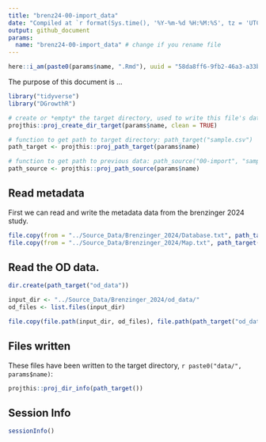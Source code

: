 ```yaml
---
title: "brenz24-00-import_data"
date: "Compiled at `r format(Sys.time(), '%Y-%m-%d %H:%M:%S', tz = 'UTC')` UTC"
output: github_document
params:
  name: "brenz24-00-import_data" # change if you rename file
---
```


```r
here::i_am(paste0(params$name, ".Rmd"), uuid = "58da8ff6-9fb2-46a3-a33b-89c52f328351")
```

The purpose of this document is ...

```r
library("tidyverse")
library("DGrowthR")
```

```r
# create or *empty* the target directory, used to write this file's data: 
projthis::proj_create_dir_target(params$name, clean = TRUE)

# function to get path to target directory: path_target("sample.csv")
path_target <- projthis::proj_path_target(params$name)

# function to get path to previous data: path_source("00-import", "sample.csv")
path_source <- projthis::proj_path_source(params$name)
```

## Read metadata

First we can read and write the metadata data from the brenzinger 2024 study.


```r
file.copy(from = "../Source_Data/Brenzinger_2024/Database.txt", path_target("Database.txt"))
file.copy(from = "../Source_Data/Brenzinger_2024/Map.txt", path_target("Map.txt"))

```


## Read the OD data. 
  
```r

dir.create(path_target("od_data"))

input_dir <- "../Source_Data/Brenzinger_2024/od_data/"
od_files <- list.files(input_dir)

file.copy(file.path(input_dir, od_files), file.path(path_target("od_data"), od_files))

```

## Files written

These files have been written to the target directory, ```r paste0("data/", params$name)```:

```r
projthis::proj_dir_info(path_target())
```

## Session Info

```r

sessionInfo()

```

